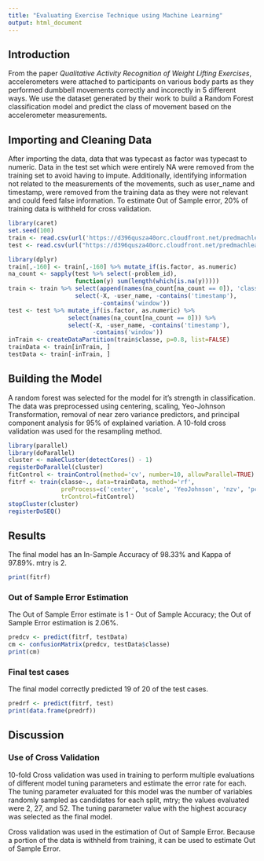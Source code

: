 ---
title: "Evaluating Exercise Technique using Machine Learning"
output: html_document
---

## Introduction

From the paper *Qualitative Activity Recognition of Weight Lifting Exercises*, accelerometers were attached to participants on various body parts as they performed dumbbell movements correctly and incorectly in 5 different ways. We use the dataset generated by their work to build a Random Forest classification model and predict the class of movement based on the accelerometer measurements.

## Importing and Cleaning Data

After importing the data, data that was typecast as factor was typecast to numeric. Data in the test set which were entirely NA were removed from the training set to avoid having to impute. Additionally, identifying information not related to the measurements of the movements, such as user_name and timestamp, were removed from the training data as they were not relevant and could feed false information.
To estimate Out of Sample error, 20% of training data is withheld for cross validation.

```{r import, cache=TRUE}
library(caret)
set.seed(100)
train <- read.csv(url('https://d396qusza40orc.cloudfront.net/predmachlearn/pml-training.csv'))
test <- read.csv(url("https://d396qusza40orc.cloudfront.net/predmachlearn/pml-testing.csv"))
```

```{r cleandata, cache=TRUE}
library(dplyr)
train[,-160] <- train[,-160] %>% mutate_if(is.factor, as.numeric)
na_count <- sapply(test %>% select(-problem_id),
                   function(y) sum(length(which(is.na(y)))))
train <- train %>% select(append(names(na_count[na_count == 0]), 'classe')) %>%
                   select(-X, -user_name, -contains('timestamp'),
                          -contains('window'))
test <- test %>% mutate_if(is.factor, as.numeric) %>%
                 select(names(na_count[na_count == 0])) %>%
                 select(-X, -user_name, -contains('timestamp'),
                        -contains('window'))
inTrain <- createDataPartition(train$classe, p=0.8, list=FALSE)
trainData <- train[inTrain, ]
testData <- train[-inTrain, ]
```

## Building the Model

A random forest was selected for the model for it's strength in classification. The data was preprocessed using centering, scaling, Yeo-Johnson Transformation, removal of near zero variance predictors, and principal component analysis for 95% of explained variation. A 10-fold cross validation was used for the resampling method. 

```{r model, cache=TRUE}
library(parallel)
library(doParallel)
cluster <- makeCluster(detectCores() - 1)
registerDoParallel(cluster)
fitControl <- trainControl(method='cv', number=10, allowParallel=TRUE)
fitrf <- train(classe~., data=trainData, method='rf',
               preProcess=c('center', 'scale', 'YeoJohnson', 'nzv', 'pca'),
               trControl=fitControl)
stopCluster(cluster)
registerDoSEQ()
```

## Results

The final model has an In-Sample Accuracy of 98.33% and Kappa of 97.89%. mtry is 2.

```{r finalmodel, cache=TRUE}
print(fitrf)
```

### Out of Sample Error Estimation

The Out of Sample Error estimate is 1 - Out of Sample Accuracy; the Out of Sample Error estimation is 2.06%. 

```{r cvtest, cache=TRUE}
predcv <- predict(fitrf, testData)
cm <- confusionMatrix(predcv, testData$classe)
print(cm)
```

### Final test cases

The final model correctly predicted 19 of 20 of the test cases.

```{r test, cache=TRUE}
predrf <- predict(fitrf, test)
print(data.frame(predrf))
```

## Discussion

### Use of Cross Validation

10-fold Cross validation was used in training to perform multiple evaluations of different model tuning parameters and estimate the error rate for each. The tuning parameter evaluated for this model was the number of variables randomly sampled as candidates for each split, mtry; the values evaluated were 2, 27, and 52. The tuning parameter value with the highest accuracy was selected as the final model.

Cross validation was used in the estimation of Out of Sample Error. Because a portion of the data is withheld from training, it can be used to estimate Out of Sample Error.
